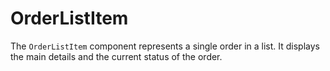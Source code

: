 
<Meta title="Molecules/OrderListItem" of={OrderListItem} />

# OrderListItem

The `OrderListItem` component represents a single order in a list. It displays the main details and the current status of the order.

<Canvas>
  <Story name="Examples">
    <OrderListItem
      orderId="1001"
      date="01/09/2025"
      customerName="Juan Perez"
      total="$250.00"
      status="Pendiente"
    />
    <OrderListItem
      orderId="1002"
      date="02/09/2025"
      customerName="Maria Lopez"
      total="$100.00"
      status="Enviado"
      showActions
    />
  </Story>
</Canvas>

<ArgsTable of={OrderListItem} />
